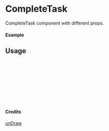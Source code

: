 
<Meta of={CompleteTask} title="unDraw/CompleteTask" />

# CompleteTask

CompleteTask component with different props.

#### Example

<Canvas of={CompleteTask.Primary} />

## Usage

```ts
import { CompleteTask } from "yadl-ui";

const Example = () => {
  return (
      <CompleteTask />
  );
};

export default Example;
```

#### Credits
[unDraw](https://undraw.co/illustrations)

